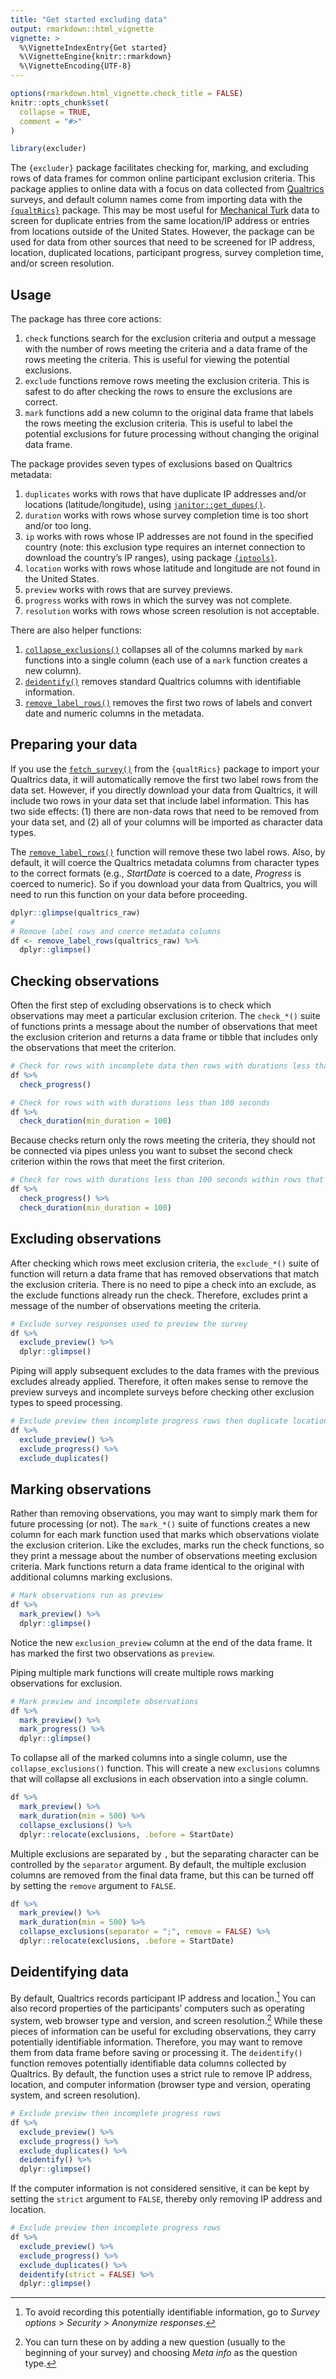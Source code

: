 ```yaml
---
title: "Get started excluding data"
output: rmarkdown::html_vignette
vignette: >
  %\VignetteIndexEntry{Get started}
  %\VignetteEngine{knitr::rmarkdown}
  %\VignetteEncoding{UTF-8}
---
```


```r
options(rmarkdown.html_vignette.check_title = FALSE)
knitr::opts_chunk$set(
  collapse = TRUE,
  comment = "#>"
)
```

```r
library(excluder)
```

The `{excluder}` package facilitates checking for, marking, and excluding rows of data frames for common online participant exclusion criteria. This package applies to online data with a focus on data collected from [Qualtrics](https://www.qualtrics.com) surveys, and default column names come from importing data with the  [`{qualtRics}`](https://docs.ropensci.org/qualtRics/) package. This may be most useful for [Mechanical Turk](https://www.mturk.com/) data to screen for duplicate entries from the same location/IP address or entries from locations outside of the United States.  However, the package can be used for data from other sources that need to be screened for IP address, location, duplicated locations, participant progress, survey completion time, and/or screen resolution.


## Usage

The package has three core actions:

1. `check` functions search for the exclusion criteria and output a message with the number of rows meeting the criteria and a data frame of the rows meeting the criteria. This is useful for viewing the potential exclusions.
1. `exclude` functions remove rows meeting the exclusion criteria. This is safest to do after checking the rows to ensure the exclusions are correct.
1. `mark` functions add a new column to the original data frame that labels the rows meeting the exclusion criteria. This is useful to label the potential exclusions for future processing without changing the original data frame.

The package provides seven types of exclusions based on Qualtrics metadata:

1. `duplicates` works with rows that have duplicate IP addresses and/or locations (latitude/longitude), using [`janitor::get_dupes()`](https://sfirke.github.io/janitor/reference/get_dupes.html).
1. `duration` works with rows whose survey completion time is too short and/or too long.
1. `ip` works with rows whose IP addresses are not found in the specified country (note: this exclusion type requires an internet connection to download the country's IP ranges), using package [`{iptools}`](https://github.com/hrbrmstr/iptools).
1. `location` works with rows whose latitude and longitude are not found in the United States.
1. `preview` works with rows that are survey previews.
1. `progress` works with rows in which the survey was not complete.
1. `resolution` works with rows whose screen resolution is not acceptable.

There are also helper functions:

1. [`collapse_exclusions()`](https://jeffreyrstevens.github.io/excluder/reference/collapse_exclusions.html)  collapses all of the columns marked by `mark` functions into a single column (each use of a `mark` function creates a new column).
1. [`deidentify()`](https://jeffreyrstevens.github.io/excluder/reference/deidentify.html) removes standard Qualtrics columns with identifiable information.
1. [`remove_label_rows()`](https://jeffreyrstevens.github.io/excluder/reference/remove_label_rows.html) removes the first two rows of labels and convert date and numeric columns in the metadata.

## Preparing your data
If you use the [`fetch_survey()`](https://docs.ropensci.org/qualtRics/reference/fetch_survey.html) from the `{qualtRics}` package to import your Qualtrics data, it will automatically remove the first two label rows from the data set. However, if you directly download your data from Qualtrics, it will include two rows in your data set that include label information. This has two side effects: (1) there are non-data rows that need to be removed from your data set, and (2) all of your columns will be imported as character data types.

The [`remove_label_rows()`](https://jeffreyrstevens.github.io/excluder/reference/remove_label_rows.html) function will remove these two label rows. Also, by default, it will coerce the Qualtrics metadata columns from character types to the correct formats (e.g., _StartDate_ is coerced to a date, _Progress_ is coerced to numeric). So if you download your data from Qualtrics, you will need to run this function on your data before proceeding.

```r
dplyr::glimpse(qualtrics_raw)
#
# Remove label rows and coerce metadata columns
df <- remove_label_rows(qualtrics_raw) %>% 
  dplyr::glimpse()
```


## Checking observations

Often the first step of excluding observations is to check which observations may meet a particular exclusion criterion. The `check_*()` suite of functions prints a message about the number of observations that meet the exclusion criterion and returns a data frame or tibble that includes only the observations that meet the criterion. 
```r
# Check for rows with incomplete data then rows with durations less than 100 seconds
df %>%
  check_progress()
```
```r
# Check for rows with with durations less than 100 seconds
df %>% 
  check_duration(min_duration = 100)
```

Because checks return only the rows meeting the criteria, they should not be connected via pipes unless you want to subset the second check criterion within the rows that meet the first criterion.

```r
# Check for rows with durations less than 100 seconds within rows that did not complete the survey
df %>%
  check_progress() %>%
  check_duration(min_duration = 100)
```


## Excluding observations
After checking which rows meet exclusion criteria, the `exclude_*()` suite of function will return a data frame that has removed observations that match the exclusion criteria. There is no need to pipe a check into an exclude, as the exclude functions already run the check. Therefore, excludes print a message of the number of observations meeting the criteria.

```r
# Exclude survey responses used to preview the survey
df %>% 
  exclude_preview() %>% 
  dplyr::glimpse()
```

Piping will apply subsequent excludes to the data frames with the previous excludes already applied. Therefore, it often makes sense to remove the preview surveys and incomplete surveys before checking other exclusion types to speed processing.

```r
# Exclude preview then incomplete progress rows then duplicate locations and IP addresses
df %>%
  exclude_preview() %>%
  exclude_progress() %>%
  exclude_duplicates()
```

## Marking observations
Rather than removing observations, you may want to simply mark them for future processing (or not). The `mark_*()` suite of functions creates a new column for each mark function used that marks which observations violate the exclusion criterion. Like the excludes, marks run the check functions, so they print a message about the number of observations meeting exclusion criteria. Mark functions return a data frame identical to the original with additional columns marking exclusions.

```r
# Mark observations run as preview
df %>% 
  mark_preview() %>% 
  dplyr::glimpse()
```

Notice the new `exclusion_preview` column at the end of the data frame. It has marked the first two observations as `preview`.

Piping multiple mark functions will create multiple rows marking observations for exclusion.

```r
# Mark preview and incomplete observations
df %>% 
  mark_preview() %>% 
  mark_progress() %>% 
  dplyr::glimpse()
```

To collapse all of the marked columns into a single column, use the `collapse_exclusions()` function. This will create a new `exclusions` columns that will collapse all exclusions in each observation into a single column. 

```r
df %>% 
  mark_preview() %>% 
  mark_duration(min = 500) %>% 
  collapse_exclusions() %>% 
  dplyr::relocate(exclusions, .before = StartDate)
```

Multiple exclusions are separated by `,` but the separating character can be controlled by the `separator` argument. By default, the multiple exclusion columns are removed from the final data frame, but this can be turned off by setting the `remove` argument to `FALSE`. 

```r
df %>% 
  mark_preview() %>% 
  mark_duration(min = 500) %>% 
  collapse_exclusions(separator = ";", remove = FALSE) %>% 
  dplyr::relocate(exclusions, .before = StartDate)
```


## Deidentifying data

By default, Qualtrics records participant IP address and location.^[To avoid recording this potentially identifiable information, go to _Survey options_ > _Security_ > _Anonymize responses_.] You can also record properties of the participants' computers such as operating system, web browser type and version, and screen resolution.^[You can turn these on by adding a new question (usually to the beginning of your survey) and choosing _Meta info_ as the question type.] While these pieces of information can be useful for excluding observations, they carry potentially identifiable information. Therefore, you may want to remove them from data frame before saving or processing it. The `deidentify()` function removes potentially identifiable data columns collected by Qualtrics. By default, the function uses a strict rule to remove IP address, location, and computer information (browser type and version, operating system, and screen resolution).

```r
# Exclude preview then incomplete progress rows
df %>%
  exclude_preview() %>%
  exclude_progress() %>%
  exclude_duplicates() %>%
  deidentify() %>%
  dplyr::glimpse()
```

If the computer information is not considered sensitive, it can be kept by setting the `strict` argument to `FALSE`, thereby only removing IP address and location.

```r
# Exclude preview then incomplete progress rows
df %>%
  exclude_preview() %>%
  exclude_progress() %>%
  exclude_duplicates() %>%
  deidentify(strict = FALSE) %>%
  dplyr::glimpse()
```


